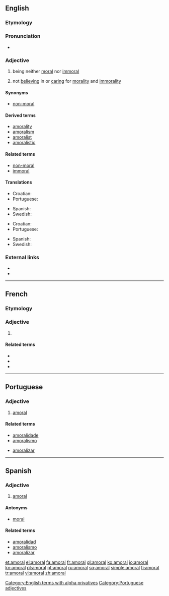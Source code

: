 ==English==

===Etymology===
{{rfv-etymology|lang=en}} {{prefix|a|moral}}

===Pronunciation===
* {{rhymes|ɒrəl}}

===Adjective===
{{en-adj}}

# {{context|of acts}} being neither [[moral]] nor [[immoral]]
# {{context|of people}} not [[believing]] in or [[caring]] for [[morality]] and [[immorality]]

====Synonyms====
* [[non-moral]]

====Derived terms====
* [[amorality]]
* [[amoralism]]
* [[amoralist]]
* [[amoralistic]]

====Related terms====
* [[non-moral]]
* [[immoral]]

====Translations====
{{trans-top|of acts}}
* Croatian: {{t-|hr|amoralan}}
* Portuguese: {{t+|pt|amoral}}
{{trans-mid}}
* Spanish: {{t-|es|amoral}}
* Swedish: {{t+|sv|amoralisk}}
{{trans-bottom}}

{{trans-top|of people}}
* Croatian: {{t-|hr|amoralan}}
* Portuguese: {{t+|pt|amoral}}
{{trans-mid}}
* Spanish: {{t-|es|amoral}}
* Swedish: {{t+|sv|amoralisk}}
{{trans-bottom}}

===External links===
* {{R:Century 1911}}<!--in supplement-->
* {{R:OneLook}}

[[Category:English terms with alpha privatives]]

----

==French==

===Etymology===
{{prefix|a|moral|lang=fr}}

===Adjective===
{{fr-adj|mp=amoraux}}

# {{l|en|amoral}}

====Related terms====
* {{l|fr|moral}}
* {{l|fr|immoral}}
* {{l|fr|amoralement}}

----

==Portuguese==

===Adjective===
{{pt-adj-mf|pl=amorais}}

# [[#English|amoral]]

====Related terms====
{{top2}}
* [[amoralidade]]
* [[amoralismo]]
{{mid2}}
* [[amoralizar]]
{{bottom}}

[[Category:Portuguese adjectives]]

----

==Spanish==

===Adjective===
{{es-adj|pl=amorales}}

# [[#English|amoral]]

====Antonyms====
* [[moral]]

====Related terms====
* [[amoralidad]]
* [[amoralismo]]
* [[amoralizar]]

[[et:amoral]]
[[el:amoral]]
[[fa:amoral]]
[[fr:amoral]]
[[gl:amoral]]
[[ko:amoral]]
[[io:amoral]]
[[kn:amoral]]
[[pl:amoral]]
[[pt:amoral]]
[[ru:amoral]]
[[sq:amoral]]
[[simple:amoral]]
[[fi:amoral]]
[[tr:amoral]]
[[vi:amoral]]
[[zh:amoral]]